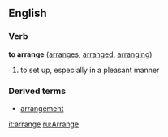 ==English==

===Verb===
'''to arrange'''  ([[arranges]], [[arranged]], [[arranging]])
# to set up, especially in a pleasant manner

===Derived terms===
*[[arrangement]]

[[it:arrange]]
[[ru:Arrange]]